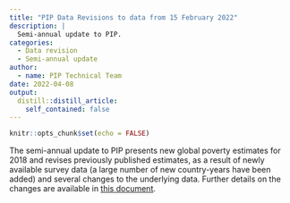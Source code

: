 ```yaml
---
title: "PIP Data Revisions to data from 15 February 2022"
description: |
  Semi-annual update to PIP.
categories:
  - Data revision
  - Semi-annual update
author:
  - name: PIP Technical Team
date: 2022-04-08
output:
  distill::distill_article:
    self_contained: false
---
```



```r
knitr::opts_chunk$set(echo = FALSE)
```

The semi-annual update to PIP presents new global poverty estimates for 2018 and revises previously published estimates, as a result of newly available survey data (a large number of new country-years have been added) and several changes to the underlying data. Further details on the changes are available in [this document](https://documents.worldbank.org/en/publication/documents-reports/documentdetail/099422404082231105/idu02070690808ee7044720a1e6010de398e6a75).
